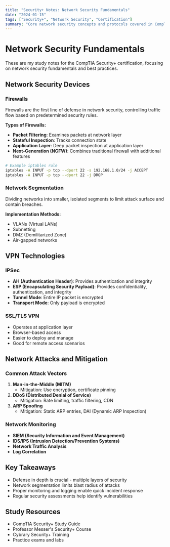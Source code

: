 ```yaml
---
title: "Security+ Notes: Network Security Fundamentals"
date: "2024-01-15"
tags: ["Security+", "Network Security", "Certification"]
summary: "Core network security concepts and protocols covered in CompTIA Security+ certification including firewalls, VPNs, and network segmentation."
---
```


# Network Security Fundamentals

These are my study notes for the CompTIA Security+ certification, focusing on network security fundamentals and best practices.

## Network Security Devices

### Firewalls

Firewalls are the first line of defense in network security, controlling traffic flow based on predetermined security rules.

**Types of Firewalls:**
- **Packet Filtering**: Examines packets at network layer
- **Stateful Inspection**: Tracks connection state
- **Application Layer**: Deep packet inspection at application layer
- **Next-Generation (NGFW)**: Combines traditional firewall with additional features

```bash
# Example iptables rule
iptables -A INPUT -p tcp --dport 22 -s 192.168.1.0/24 -j ACCEPT
iptables -A INPUT -p tcp --dport 22 -j DROP
```

### Network Segmentation

Dividing networks into smaller, isolated segments to limit attack surface and contain breaches.

**Implementation Methods:**
- VLANs (Virtual LANs)
- Subnetting
- DMZ (Demilitarized Zone)
- Air-gapped networks

## VPN Technologies

### IPSec
- **AH (Authentication Header)**: Provides authentication and integrity
- **ESP (Encapsulating Security Payload)**: Provides confidentiality, authentication, and integrity
- **Tunnel Mode**: Entire IP packet is encrypted
- **Transport Mode**: Only payload is encrypted

### SSL/TLS VPN
- Operates at application layer
- Browser-based access
- Easier to deploy and manage
- Good for remote access scenarios

## Network Attacks and Mitigation

### Common Attack Vectors
1. **Man-in-the-Middle (MITM)**
   - Mitigation: Use encryption, certificate pinning
2. **DDoS (Distributed Denial of Service)**
   - Mitigation: Rate limiting, traffic filtering, CDN
3. **ARP Spoofing**
   - Mitigation: Static ARP entries, DAI (Dynamic ARP Inspection)

### Network Monitoring
- **SIEM (Security Information and Event Management)**
- **IDS/IPS (Intrusion Detection/Prevention Systems)**
- **Network Traffic Analysis**
- **Log Correlation**

## Key Takeaways

- Defense in depth is crucial - multiple layers of security
- Network segmentation limits blast radius of attacks
- Proper monitoring and logging enable quick incident response
- Regular security assessments help identify vulnerabilities

## Study Resources

- CompTIA Security+ Study Guide
- Professor Messer's Security+ Course
- Cybrary Security+ Training
- Practice exams and labs
